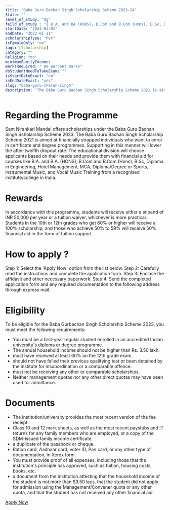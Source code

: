 ```yaml
---
title: "Baba Guru Bachan Singh Scholarship Scheme 2023-24"
State: ""
level_of_study: "Ug"
feild_of_study : "[ B.A. and BA (HONS), B.Com and B.Com (Hons), B.Sc, Diploma in Engineering, Hotel Management, MCA, Diploma/ Degree or Sports, Instrumental Music, vocal music training]" 
startDate: "2022-03-01"
endDate: "2022-01-11"
scholarshipType: "Pvt"
isFemaleOnly: "no"
tags: [Scholarship]
category: ""
Religion: "no"
minimumFamilyIncome:
marksRequired: " 80 percent marks"
doStudentNeedToTakeExam: ""
isStartDateExact: "no"
isEndDateExact: "yes"
slug: "baba-guru-charan-singh"
description: "The Baba Guru Bachan Singh Scholarship Scheme 2021 is aimed at financially strapped individuals who want to enrol in certificate and degree programmes."
---
```


# Regarding the Programme

Sant Nirankari Mandal offers scholarships under the Baba Guru Bachan Singh Scholarship Scheme 2023.
The Baba Guru Bachan Singh Scholarship Scheme 2021 is aimed at financially strapped individuals who want to enrol in certificate and degree programmes.
Supporting in this manner will lower the after-twelfth dropout rate.
The educational division will choose applicants based on their needs and provide them with financial aid for courses like B.A. and B.A. (HONS), B.Com and B.Com (Hons), B.Sc, Diploma in Engineering, Hotel Management, MCA, Diploma/Degree or Sports, Instrumental Music, and Vocal Music Training from a recognised institute/college in India.

# Rewards

In accordance with this programme, students will receive either a stipend of INR 50,000 per year or a tuition waiver, whichever is more practical. Students in the 10th or 12th grades who get 60% or higher will receive a 100% scholarship, and those who achieve 50% to 59% will receive 50% financial aid in the form of tuition support.

# How to apply ?

Step 1: Select the 'Apply Now' option from the list below.
Step 2: Carefully read the instructions and complete the application form.
Step 3: Enclose the affidavit and other necessary paperwork.
Step 4: Send the completed application form and any required documentation to the following address through express mail.

# Eligibility

To be eligible for the Baba Gurbachan Singh Scholarship Scheme 2023, you must meet the following requirements:

- You must be a first-year regular student enrolled in an accredited Indian university's diploma or degree programme.
- The annual household income should not be higher than Rs. 3.50 lakh.
- must have received at least 60% on the 12th grade exam.
- should not have failed their previous qualifying test or been detained by the institute for insubordination or a comparable offence.
- must not be receiving any other or comparable scholarships.
- Neither management quotas nor any other direct quotas may have been used for admittance.

# Documents

- The institution/university provides the most recent version of the fee receipt.
- Class 10 and 12 mark sheets, as well as the most recent paystubs and IT returns for any family members who are employed, or a copy of the SDM-issued family income certificate.
- a duplicate of the passbook or cheque.
- Ration card, Aadhaar card, voter ID, Pan card, or any other type of documentation, in Xerox form.
- You must provide proof of all expenses, including those that the institution's principle has approved, such as tuition, housing costs, books, etc.
- a document from the institution attesting that the household income of the student is not more than $3.50 lacs, that the student did not apply for admission using the Management/Convener quota or any other quota, and that the student has not received any other financial aid.

[Apply Now](https://www.aicte-india.org/schemes/students-development-schemes/Pragati/General-Instructions)
